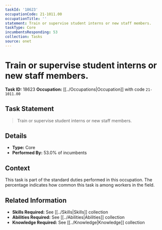 ```yaml
---
taskId: '18623'
occupationCode: 21-1011.00
occupationTitle: ''
statement: Train or supervise student interns or new staff members.
taskType: Core
incumbentsResponding: 53
collection: Tasks
source: onet
---
```

# Train or supervise student interns or new staff members.

**Task ID:** 18623
**Occupation:** [[../Occupations|Occupation]] with code `21-1011.00`

## Task Statement

> Train or supervise student interns or new staff members.

## Details

- **Type:** Core
- **Performed By:** 53.0% of incumbents

## Context

This task is part of the standard duties performed in this occupation. The percentage indicates how common this task is among workers in the field.

## Related Information

- **Skills Required:** See [[../Skills|Skills]] collection
- **Abilities Required:** See [[../Abilities|Abilities]] collection
- **Knowledge Required:** See [[../Knowledge|Knowledge]] collection
